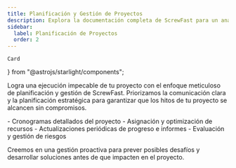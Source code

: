 ```yaml
---
title: Planificación y Gestión de Proyectos
description: Explora la documentación completa de ScrewFast para un análisis detallado de nuestras herramientas y servicios de construcción de alta calidad.
sidebar:
  label: Planificación de Proyectos
  order: 2
---
```


    Card
} from "@astrojs/starlight/components";

Logra una ejecución impecable de tu proyecto con el enfoque meticuloso de planificación y gestión de ScrewFast. Priorizamos la comunicación clara y la planificación estratégica para garantizar que los hitos de tu proyecto se alcancen sin compromisos.

<Card title="Nuestros servicios de planificación y gestión incluyen:" icon="seti:notebook">
    - Cronogramas detallados del proyecto  
    - Asignación y optimización de recursos  
    - Actualizaciones periódicas de progreso e informes  
    - Evaluación y gestión de riesgos  
</Card>

Creemos en una gestión proactiva para prever posibles desafíos y desarrollar soluciones antes de que impacten en el proyecto.

